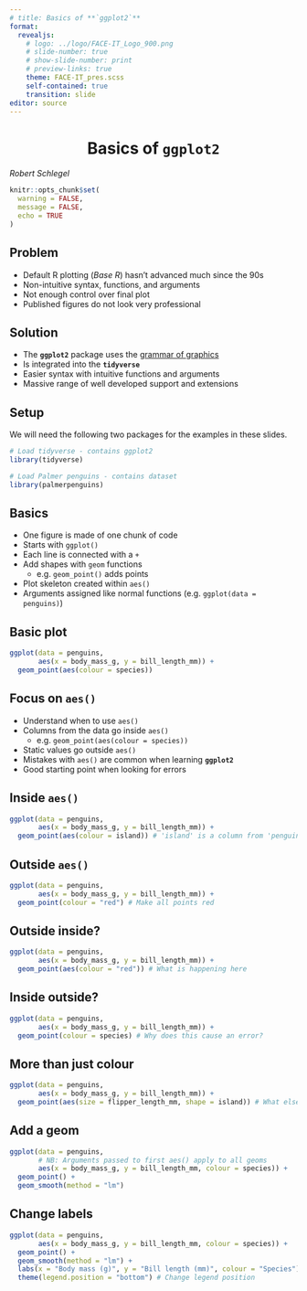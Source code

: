 ```yaml
---
# title: Basics of **`ggplot2`**
format:
  revealjs:
    # logo: ../logo/FACE-IT_Logo_900.png
    # slide-number: true
    # show-slide-number: print
    # preview-links: true
    theme: FACE-IT_pres.scss
    self-contained: true
    transition: slide
editor: source
---
```


# Basics of **`ggplot2`** {background-color="#008980" style="text-align: center"}

*Robert Schlegel*

```r
knitr::opts_chunk$set(
  warning = FALSE, 
  message = FALSE,
  echo = TRUE
)
```

## Problem

* Default R plotting (_Base R_) hasn't advanced much since the 90s
* Non-intuitive syntax, functions, and arguments
* Not enough control over final plot
* Published figures do not look very professional

## Solution

* The **`ggplot2`** package uses the [grammar of graphics](https://link.springer.com/book/10.1007/0-387-28695-0)
* Is integrated into the **`tidyverse`**
* Easier syntax with intuitive functions and arguments
* Massive range of well developed support and extensions

## Setup

We will need the following two packages for the examples in these slides.

```r
# Load tidyverse - contains ggplot2
library(tidyverse)

# Load Palmer penguins - contains dataset
library(palmerpenguins)
```

## Basics

* One figure is made of one chunk of code
* Starts with `ggplot()`
* Each line is connected with a `+`
* Add shapes with `geom` functions
    * e.g. `geom_point()` adds points
* Plot skeleton created within `aes()`
* Arguments assigned like normal functions (e.g. `ggplot(data = penguins)`)

## Basic plot

```r
ggplot(data = penguins,
       aes(x = body_mass_g, y = bill_length_mm)) +
  geom_point(aes(colour = species))
```

## Focus on `aes()`

* Understand when to use `aes()`
* Columns from the data go inside `aes()`
    * e.g. `geom_point(aes(colour = species))`
* Static values go outside `aes()`
* Mistakes with `aes()` are common when learning **`ggplot2`** 
* Good starting point when looking for errors

## Inside `aes()` {auto-animate=true}

```r
ggplot(data = penguins,
       aes(x = body_mass_g, y = bill_length_mm)) +
  geom_point(aes(colour = island)) # 'island' is a column from 'penguins'
```

## Outside `aes()` {auto-animate=true}

```r
ggplot(data = penguins,
       aes(x = body_mass_g, y = bill_length_mm)) +
  geom_point(colour = "red") # Make all points red
```

## Outside inside? {auto-animate=true}

```r
ggplot(data = penguins,
       aes(x = body_mass_g, y = bill_length_mm)) +
  geom_point(aes(colour = "red")) # What is happening here
```

## Inside outside? {auto-animate=true}

```r
ggplot(data = penguins,
       aes(x = body_mass_g, y = bill_length_mm)) +
  geom_point(colour = species) # Why does this cause an error?
```

## More than just colour {auto-animate=true}

```r
ggplot(data = penguins,
       aes(x = body_mass_g, y = bill_length_mm)) +
  geom_point(aes(size = flipper_length_mm, shape = island)) # What else can we add?
```

## Add a geom {auto-animate=true}

```r
ggplot(data = penguins,
       # NB: Arguments passed to first aes() apply to all geoms
       aes(x = body_mass_g, y = bill_length_mm, colour = species)) +
  geom_point() +
  geom_smooth(method = "lm")
```

## Change labels {auto-animate=true}

```r
ggplot(data = penguins,
       aes(x = body_mass_g, y = bill_length_mm, colour = species)) +
  geom_point() +
  geom_smooth(method = "lm") +
  labs(x = "Body mass (g)", y = "Bill length (mm)", colour = "Species") + # Change labels
  theme(legend.position = "bottom") # Change legend position
```

